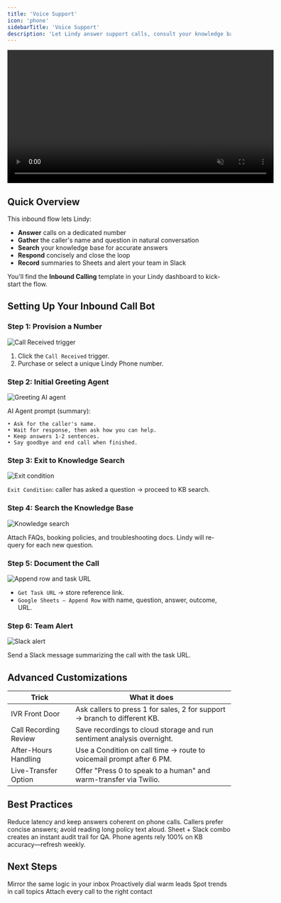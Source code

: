 ```yaml
---
title: 'Voice Support'
icon: 'phone'
sidebarTitle: 'Voice Support'
description: 'Let Lindy answer support calls, consult your knowledge base, and log every interaction.'
---
```


<div style={{ display: 'flex', justifyContent: 'center', margin: '2rem 0' }}>
  <div className="video-card">
    <video
      src="/videos/triggers.mp4"
      width="600"
      autoPlay
      muted
      loop
      playsInline
      style={{ display: 'block', width: '100%' }}
    />
  </div>
</div>

## Quick Overview

This inbound flow lets Lindy:

- **Answer** calls on a dedicated number  
- **Gather** the caller's name and question in natural conversation  
- **Search** your knowledge base for accurate answers  
- **Respond** concisely and close the loop  
- **Record** summaries to Sheets and alert your team in Slack  

You'll find the **Inbound Calling** template in your Lindy dashboard to kick-start the flow.

## Setting Up Your Inbound Call Bot

### Step 1: Provision a Number

<Frame>
  <img src="/lindy-brand-assets/placeholder.png" alt="Call Received trigger" />
</Frame>

1. Click the `Call Received` trigger.  
2. Purchase or select a unique Lindy Phone number.

### Step 2: Initial Greeting Agent

<Frame>
  <img src="/lindy-brand-assets/placeholder.png" alt="Greeting AI agent" />
</Frame>

AI Agent prompt (summary):

```
• Ask for the caller's name.
• Wait for response, then ask how you can help.
• Keep answers 1-2 sentences.
• Say goodbye and end call when finished.
```

### Step 3: Exit to Knowledge Search

<Frame>
  <img src="/lindy-brand-assets/placeholder.png" alt="Exit condition" />
</Frame>

`Exit Condition`: caller has asked a question → proceed to KB search.

### Step 4: Search the Knowledge Base

<Frame>
  <img src="/lindy-brand-assets/placeholder.png" alt="Knowledge search" />
</Frame>

Attach FAQs, booking policies, and troubleshooting docs. Lindy will re-query for each new question.

### Step 5: Document the Call

<Frame>
  <img src="/lindy-brand-assets/placeholder.png" alt="Append row and task URL" />
</Frame>

- `Get Task URL` → store reference link.  
- `Google Sheets – Append Row` with name, question, answer, outcome, URL.

### Step 6: Team Alert

<Frame>
  <img src="/lindy-brand-assets/placeholder.png" alt="Slack alert" />
</Frame>

Send a Slack message summarizing the call with the task URL.

## Advanced Customizations

| Trick                  | What it does                                                              |
|------------------------|---------------------------------------------------------------------------|
| IVR Front Door         | Ask callers to press 1 for sales, 2 for support → branch to different KB. |
| Call Recording Review  | Save recordings to cloud storage and run sentiment analysis overnight.    |
| After-Hours Handling   | Use a Condition on call time → route to voicemail prompt after 6 PM.      |
| Live-Transfer Option   | Offer "Press 0 to speak to a human" and warm-transfer via Twilio.          |

## Best Practices

<AccordionGroup>
  <Accordion title="Use GPT-4 Turbo">
    Reduce latency and keep answers coherent on phone calls.
  </Accordion>
  
  <Accordion title="Keep Replies Short">
    Callers prefer concise answers; avoid reading long policy text aloud.
  </Accordion>
  
  <Accordion title="Log Everything">
    Sheet + Slack combo creates an instant audit trail for QA.
  </Accordion>
  
  <Accordion title="Update KB Often">
    Phone agents rely 100% on KB accuracy—refresh weekly.
  </Accordion>
</AccordionGroup>

## Next Steps

<CardGroup cols={2}>
  <Card title="Smart Support Email" href="/tutorials/smart-support" icon="life-ring">
    Mirror the same logic in your inbox
  </Card>
  <Card title="Outbound Call Bot" href="/tutorials/outbound-calling" icon="paper-plane">
    Proactively dial warm leads
  </Card>
  <Card title="Support Insights" href="/tutorials/support-insights" icon="chart-line">
    Spot trends in call topics
  </Card>
  <Card title="CRM Auto-Log" href="/tutorials/crm-auto-log" icon="database">
    Attach every call to the right contact
  </Card>
</CardGroup>